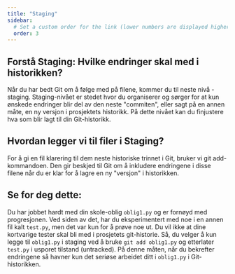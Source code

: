 ```yaml
---
title: "Staging"
sidebar:
  # Set a custom order for the link (lower numbers are displayed higher up)
  order: 3
---
```


## Forstå Staging: Hvilke endringer skal med i historikken?

Når du har bedt Git om å følge med på filene, kommer du til neste nivå - staging. Staging-nivået er stedet hvor du organiserer og sørger for at kun ønskede endringer blir del av den neste "commiten", eller sagt på en annen måte, en ny versjon i prosjektets historikk. På dette nivået kan du finjustere hva som blir lagt til din Git-historikk.
## Hvordan legger vi til filer i Staging?

For å gi en fil klarering til dem neste historiske trinnet i Git, bruker vi git add-kommandoen. Den gir beskjed til Git om å inkludere endringene i disse filene når du er klar for å lagre en ny "versjon" i historikken. 

## Se for deg dette:
Du har jobbet hardt med din skole-oblig `oblig1.py` og er fornøyd med progresjonen. Ved siden av det, har du eksperimentert med noe i en annen fil kalt `test.py`, men det var kun for å prøve noe ut. Du vil ikke at dine kortvarige tester skal bli med i prosjetets git-historie. Så, du velger å kun legge til `oblig1.py` i staging ved å bruke `git add oblig1.py` og etterlater `test.py` i usporet tilstand (untracked). På denne måten, når du bekrefter endringene så havner kun det seriøse arbeidet ditt i `oblig1.py` i Git-historikken.


<SelectCorrect 
  question="Hva er formålet med å legge til filer i Staging før du committer i Git?"
  correct="Å velge spesifikke endringer som skal inkluderes i neste commit."
  wrong1="Å automatisk overføre filer til en fjernrepository."
  wrong2="Å spore nye filer som ikke var en del av prosjektet tidligere."
/>


<LikeThisPage />